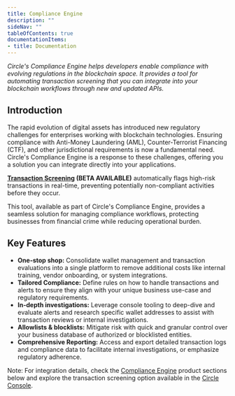 ```yaml
---
title: Compliance Engine
description: ""
sideNav: ""
tableOfContents: true
documentationItems: 
- title: Documentation
---
```


_Circle's Compliance Engine helps developers enable compliance with evolving
regulations in the blockchain space. It provides a tool for automating
transaction screening that you can integrate into your blockchain workflows
through new and updated APIs._

## Introduction

The rapid evolution of digital assets has introduced new regulatory challenges
for enterprises working with blockchain technologies. Ensuring compliance with
Anti-Money Laundering (AML), Counter-Terrorist Financing (CTF), and other
jurisdictional requirements is now a fundamental need. Circle's Compliance
Engine is a response to these challenges, offering you a solution you can
integrate directly into your applications.

**[Transaction Screening](/w3s/tx-/wallets/compliance-engine/tx-screening) (BETA
AVAILABLE)** automatically flags high-risk transactions in real-time, preventing
potentially non-compliant activities before they occur.

This tool, available as part of Circle's Compliance Engine, provides a seamless
solution for managing compliance workflows, protecting businesses from financial
crime while reducing operational burden.

## Key Features

- **One-stop shop:** Consolidate wallet management and transaction evaluations
  into a single platform to remove additional costs like internal training,
  vendor onboarding, or system integrations.
- **Tailored Compliance:** Define rules on how to handle transactions and alerts
  to ensure they align with your unique business use-case and regulatory
  requirements.
- **In-depth investigations:** Leverage console tooling to deep-dive and
  evaluate alerts and research specific wallet addresses to assist with
  transaction reviews or internal investigations.
- **Allowlists & blocklists:** Mitigate risk with quick and granular control
  over your business database of authorized or blocklisted entities.
- **Comprehensive Reporting:** Access and export detailed transaction logs and
  compliance data to facilitate internal investigations, or emphasize regulatory
  adherence.

Note: For integration details, check the
[Compliance Engine](/wallets/compliance-engine/tx-screening-quickstart) product
sections below and explore the transaction screening option available in the
[Circle Console](https://console.circle.com/).
